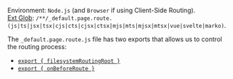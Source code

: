 Environment: `Node.js` (and `Browser` if using Client-Side Routing).<br/>
[Ext Glob](https://github.com/micromatch/micromatch#extglobs): `/**/_default.page.route.(js|ts|jsx|tsx|cjs|cts|cjsx|ctsx|mjs|mts|mjsx|mtsx|vue|svelte|marko)`.

The `_default.page.route.js` file has two exports that allows us to control the routing process:
 - [`export { filesystemRoutingRoot }`](filesystemRoutingRoot)
 - [`export { onBeforeRoute }`](onBeforeRoute)
